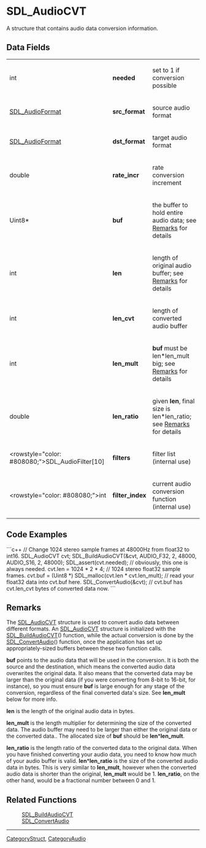 
= SDL_AudioCVT =
A structure that contains audio data conversion information.


== Data Fields ==
{|
|int
|'''needed'''
|set to 1 if conversion possible
|-
|[[SDL_AudioFormat]]
|'''src_format'''
|source audio format
|-
|[[SDL_AudioFormat]]
|'''dst_format'''
|target audio format
|-
|double
|'''rate_incr'''
|rate conversion increment
|-
|Uint8*
|'''buf'''
|the buffer to hold entire audio data; see [[#buf|Remarks]] for details
|-
|int
|'''len'''
|length of original audio buffer; see [[#len|Remarks]] for details
|-
|int
|'''len_cvt'''
|length of converted audio buffer
|-
|int
|'''len_mult'''
|'''buf''' must be len*len_mult big; see [[#len_mult|Remarks]] for details
|-
|double
|'''len_ratio'''
|given '''len''', final size is len*len_ratio; see [[#len_ratio|Remarks]] for details
|-
|<rowstyle="color: #808080;">SDL_Audio<code></code>Filter[10]
|'''filters'''
|filter list (internal use)
|-
|<rowstyle="color: #808080;">int
|'''filter_index'''
|current audio conversion function (internal use)
|}

== Code Examples ==
```c++
// Change 1024 stereo sample frames at 48000Hz from float32 to int16.
SDL_AudioCVT cvt;
SDL_BuildAudioCVT(&cvt, AUDIO_F32, 2, 48000, AUDIO_S16, 2, 48000);
SDL_assert(cvt.needed); // obviously, this one is always needed.
cvt.len = 1024 * 2 * 4;  // 1024 stereo float32 sample frames.
cvt.buf = (Uint8 *) SDL_malloc(cvt.len * cvt.len_mult);
// read your float32 data into cvt.buf here.
SDL_ConvertAudio(&cvt);
// cvt.buf has cvt.len_cvt bytes of converted data now.
```

== Remarks ==
The [[SDL_AudioCVT]] structure is used to convert audio data between different formats. An [[SDL_AudioCVT]] structure is initialized with the [[SDL_BuildAudioCVT]]() function, while the actual conversion is done by the [[SDL_ConvertAudio]]() function, once the application has set up appropriately-sized buffers between these two function calls.

<span id="buf"></span>'''buf''' points to the audio data that will be used in the conversion. It is both the source and the destination, which means the converted audio data overwrites the original data. It also means that the converted data may be larger than the original data (if you were converting from 8-bit to 16-bit, for instance), so you must ensure '''buf''' is large enough for any stage of the conversion, regardless of the final converted data's size. See '''len_mult''' below for more info.

<span id="len"></span>'''len''' is the length of the original audio data in bytes.

<span id="len_mult"></span>'''len_mult''' is the length multiplier for determining the size of the converted data. The audio buffer may need to be larger than either the original data or the converted data.. The allocated size of '''buf''' should be '''len'''*'''len_mult'''.

<span id="len_ratio"></span>'''len_ratio''' is the length ratio of the converted data to the original data. When you have finished converting your audio data, you need to know how much of your audio buffer is valid. '''len'''*'''len_ratio''' is the size of the converted audio data in bytes. This is very similar to '''len_mult''', however when the converted audio data is shorter than the original, '''len_mult''' would be 1. '''len_ratio''', on the other hand, would be a fractional number between 0 and 1.

== Related Functions ==
:[[SDL_BuildAudioCVT]]
:[[SDL_ConvertAudio]]

----
[[CategoryStruct]], [[CategoryAudio]]
